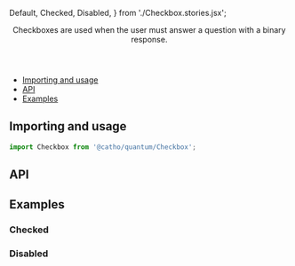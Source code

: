 


  Default,
  Checked,
  Disabled,
} from './Checkbox.stories.jsx';


<Meta title="Forms/Checkbox" component={Checkbox}  />

<Header title="Checkbox">
  Checkboxes are used when the user must answer a question with a binary response.
</Header>

- [Importing and usage](#importing)
- [API](#api)
- [Examples](#examples)

## <a id="importing"></a>Importing and usage

```js
import Checkbox from '@catho/quantum/Checkbox';
```

<Canvas>
  <Story of={Default} />
</Canvas>

## <a id="api"></a>API

<ArgsTable of={Checkbox} />

## <a id="examples"></a>Examples

### Checked

<Canvas>
  <Story of={Checked} />
</Canvas>

### Disabled

<Canvas>
  <Story of={Disabled} />
</Canvas>

<EvaluationForm componentName="Checkbox" />
